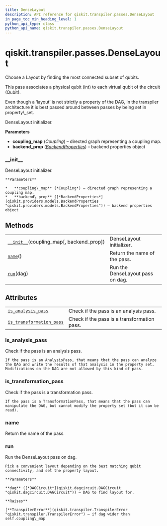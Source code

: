 ```yaml
---
title: DenseLayout
description: API reference for qiskit.transpiler.passes.DenseLayout
in_page_toc_min_heading_level: 1
python_api_type: class
python_api_name: qiskit.transpiler.passes.DenseLayout
---
```


# qiskit.transpiler.passes.DenseLayout

<Class id="qiskit.transpiler.passes.DenseLayout" isDedicatedPage={true} github="https://github.com/qiskit/qiskit/tree/stable/0.17/qiskit/transpiler/passes/layout/dense_layout.py" signature="DenseLayout(*args, **kwargs)" modifiers="class">
  Choose a Layout by finding the most connected subset of qubits.

  This pass associates a physical qubit (int) to each virtual qubit of the circuit (Qubit).

  <Admonition title="Note" type="note">
    Even though a ‘layout’ is not strictly a property of the DAG, in the transpiler architecture it is best passed around between passes by being set in property\_set.
  </Admonition>

  DenseLayout initializer.

  **Parameters**

  *   **coupling\_map** (*Coupling*) – directed graph representing a coupling map.
  *   **backend\_prop** ([*BackendProperties*](qiskit.providers.models.BackendProperties "qiskit.providers.models.BackendProperties")) – backend properties object

  ### \_\_init\_\_

  <Function id="qiskit.transpiler.passes.DenseLayout.__init__" signature="__init__(coupling_map, backend_prop=None)">
    DenseLayout initializer.

    **Parameters**

    *   **coupling\_map** (*Coupling*) – directed graph representing a coupling map.
    *   **backend\_prop** ([*BackendProperties*](qiskit.providers.models.BackendProperties "qiskit.providers.models.BackendProperties")) – backend properties object
  </Function>

  ## Methods

  |                                                                                                                                               |                                  |
  | --------------------------------------------------------------------------------------------------------------------------------------------- | -------------------------------- |
  | [`__init__`](#qiskit.transpiler.passes.DenseLayout.__init__ "qiskit.transpiler.passes.DenseLayout.__init__")(coupling\_map\[, backend\_prop]) | DenseLayout initializer.         |
  | [`name`](#qiskit.transpiler.passes.DenseLayout.name "qiskit.transpiler.passes.DenseLayout.name")()                                            | Return the name of the pass.     |
  | [`run`](#qiskit.transpiler.passes.DenseLayout.run "qiskit.transpiler.passes.DenseLayout.run")(dag)                                            | Run the DenseLayout pass on dag. |

  ## Attributes

  |                                                                                                                                                        |                                             |
  | ------------------------------------------------------------------------------------------------------------------------------------------------------ | ------------------------------------------- |
  | [`is_analysis_pass`](#qiskit.transpiler.passes.DenseLayout.is_analysis_pass "qiskit.transpiler.passes.DenseLayout.is_analysis_pass")                   | Check if the pass is an analysis pass.      |
  | [`is_transformation_pass`](#qiskit.transpiler.passes.DenseLayout.is_transformation_pass "qiskit.transpiler.passes.DenseLayout.is_transformation_pass") | Check if the pass is a transformation pass. |

  ### is\_analysis\_pass

  <Attribute id="qiskit.transpiler.passes.DenseLayout.is_analysis_pass">
    Check if the pass is an analysis pass.

    If the pass is an AnalysisPass, that means that the pass can analyze the DAG and write the results of that analysis in the property set. Modifications on the DAG are not allowed by this kind of pass.
  </Attribute>

  ### is\_transformation\_pass

  <Attribute id="qiskit.transpiler.passes.DenseLayout.is_transformation_pass">
    Check if the pass is a transformation pass.

    If the pass is a TransformationPass, that means that the pass can manipulate the DAG, but cannot modify the property set (but it can be read).
  </Attribute>

  ### name

  <Function id="qiskit.transpiler.passes.DenseLayout.name" signature="name()">
    Return the name of the pass.
  </Function>

  ### run

  <Function id="qiskit.transpiler.passes.DenseLayout.run" signature="run(dag)">
    Run the DenseLayout pass on dag.

    Pick a convenient layout depending on the best matching qubit connectivity, and set the property layout.

    **Parameters**

    **dag** ([*DAGCircuit*](qiskit.dagcircuit.DAGCircuit "qiskit.dagcircuit.DAGCircuit")) – DAG to find layout for.

    **Raises**

    [**TranspilerError**](qiskit.transpiler.TranspilerError "qiskit.transpiler.TranspilerError") – if dag wider than self.coupling\_map
  </Function>
</Class>

